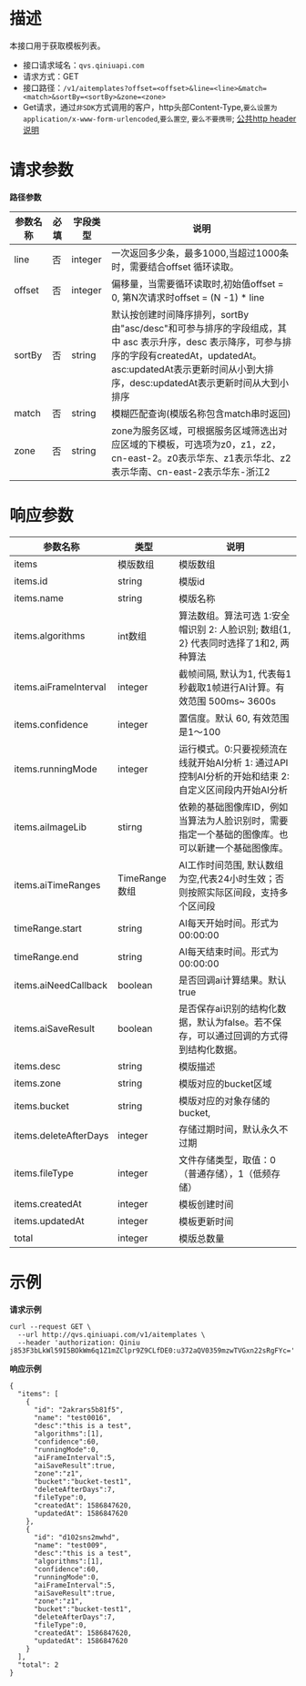 # **描述**
本接口用于获取模板列表。

* 接口请求域名：`qvs.qiniuapi.com`
* 请求方式：GET
* 接口路径：`/v1/aitemplates?offset=<offset>&line=<line>&match=<match>&sortBy=<sortBy>&zone=<zone>`
* Get请求，通过`非SDK`方式调用的客户，http头部Content-Type,`要么设置为application/x-www-form-urlencoded`,`要么置空`, `要么不要携带`; [公共http header说明](https://developer.qiniu.com/qvs/6709/qvs-http-headers)

# **请求参数**
**路径参数**

|参数名称|必填|字段类型|说明|
|---|---|---|---|
|line|否|integer|一次返回多少条，最多1000,当超过1000条时，需要结合offset 循环读取。
|offset|否|integer|偏移量，当需要循环读取时,初始值offset = 0, 第N次请求时offset = (N -1) * line
|sortBy|否|string|默认按创建时间降序排列，sortBy由"asc/desc"和可参与排序的字段组成，其中 asc 表示升序，desc 表示降序，可参与排序的字段有createdAt，updatedAt。asc:updatedAt表示更新时间从小到大排序，desc:updatedAt表示更新时间从大到小排序
|match|否|string|模糊匹配查询(模版名称包含match串时返回)
|zone|否|string|zone为服务区域，可根据服务区域筛选出对应区域的下模板，可选项为z0，z1，z2，cn-east-2。z0表示华东、z1表示华北、z2表示华南、cn-east-2表示华东-浙江2

# **响应参数**

|参数名称|类型|说明|
|---|---|---|
|items|模版数组|模版数组
|items.id|string|模版id
|items.name|string|模版名称
|items.algorithms|int数组|算法数组。算法可选 1:安全帽识别 2: 人脸识别; 数组{1, 2} 代表同时选择了1和2, 两种算法
|items.aiFrameInterval|integer|截帧间隔, 默认为1, 代表每1秒截取1帧进行AI计算。有效范围 500ms~ 3600s
|items.confidence|integer|置信度。默认 60, 有效范围是1～100
|items.runningMode|integer|运行模式。0:只要视频流在线就开始AI分析 1: 通过API控制AI分析的开始和结束 2: 自定义区间段内开始AI分析
|items.aiImageLib|stirng|依赖的基础图像库ID，例如当算法为人脸识别时，需要指定一个基础的图像库。也可以新建一个基础图像库。
|items.aiTimeRanges|TimeRange数组|AI工作时间范围, 默认数组为空,代表24小时生效；否则按照实际区间段，支持多个区间段
|timeRange.start|string|AI每天开始时间。形式为00:00:00
|timeRange.end|string|AI每天结束时间。形式为00:00:00
|items.aiNeedCallback|boolean|是否回调ai计算结果。默认true
|items.aiSaveResult|boolean|是否保存ai识别的结构化数据，默认为false。若不保存，可以通过回调的方式得到结构化数据。
|items.desc|string|模版描述	
|items.zone|string|模版对应的bucket区域
|items.bucket|string|模版对应的对象存储的bucket,
|items.deleteAfterDays|integer|存储过期时间，默认永久不过期
|items.fileType|integer|文件存储类型，取值：0（普通存储），1（低频存储）
|items.createdAt|integer|模板创建时间
|items.updatedAt|integer|模板更新时间
|total|integer|模版总数量

# **示例**

**请求示例**

```
curl --request GET \
  --url http://qvs.qiniuapi.com/v1/aitemplates \
  --header 'authorization: Qiniu j853F3bLkWl59I5BOkWm6q1Z1mZClpr9Z9CLfDE0:u372aQV0359mzwTVGxn22sRgFYc='
```
**响应示例**

```
{
  "items": [
    {
      "id": "2akrars5b81f5",
      "name": "test0016",
      "desc":"this is a test",
      "algorithms":[1],
      "confidence":60,
      "runningMode":0,
      "aiFrameInterval":5,
      "aiSaveResult":true,
      "zone":"z1",
      "bucket":"bucket-test1",
      "deleteAfterDays":7,
      "fileType":0,
      "createdAt": 1586847620,
      "updatedAt": 1586847620
    },
    {
      "id": "d102sns2mwhd",
      "name": "test009",
      "desc":"this is a test",
      "algorithms":[1],
      "confidence":60,
      "runningMode":0,
      "aiFrameInterval":5,
      "aiSaveResult":true,
      "zone":"z1",
      "bucket":"bucket-test1",
      "deleteAfterDays":7,
      "fileType":0,
      "createdAt": 1586847620,
      "updatedAt": 1586847620
    }
  ],
  "total": 2
}
```